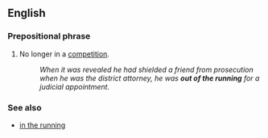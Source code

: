 ==English==

===Prepositional phrase===
{{en-PP|head=[[out of]] the [[running]]}}

# {{lb|en|idiomatic}} No longer in a [[competition]].
#: ''When it was revealed he had shielded a friend from prosecution when he was the district attorney, he was '''out of the running''' for a judicial appointment.''

===See also===
* [[in the running]]